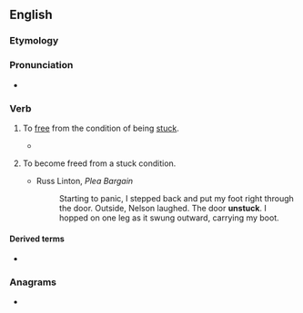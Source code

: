 ==English==

===Etymology===
{{prefix|en|un|stick}}

===Pronunciation===
* {{rhymes|en|ɪk}}

===Verb===
{{en-verb|unsticks|unsticking|unstuck}}

# {{lb|en|transitive|sometimes|figurative}} To [[free]] from the condition of being [[stuck]].
#* {{quote-book|en|year=2012|author=Laura Pazzaglia|title=The Everything Healthy Pressure Cooker Cookbook|passage=Add the rice and sauté until the first few grains begin to brown (about 3 minutes). Add peas, stock, and salt. Mix well and be sure to scrape the bottom of the pan to '''unstick''' any rice.}}
# {{lb|en|intransitive}} To become freed from a stuck condition.
#* Russ Linton, ''Plea Bargain''
#*: Starting to panic, I stepped back and put my foot right through the door. Outside, Nelson laughed. The door '''unstuck'''. I hopped on one leg as it swung outward, carrying my boot.

====Derived terms====
* {{l|en|come unstuck}}

===Anagrams===
* {{anagrams|en|a=ciknstu|tuck-ins|tucks in|tunicks|unticks}}
